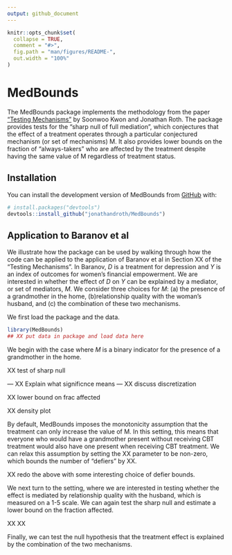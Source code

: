 ```yaml
---
output: github_document
---
```


<!-- README.md is generated from README.Rmd. Please edit that file -->

```r
knitr::opts_chunk$set(
  collapse = TRUE,
  comment = "#>",
  fig.path = "man/figures/README-",
  out.width = "100%"
)
```

# MedBounds

<!-- badges: start -->
<!-- badges: end -->

The MedBounds package implements the methodology from the paper ["Testing Mechanisms"](https://www.jonathandroth.com/assets/files/TestingMechanisms_Draft.pdf) by Soonwoo Kwon and Jonathan Roth. The package provides tests for the "sharp null of full mediation", which conjectures that the effect of a treatment operates through a particular conjectured mechanism (or set of mechanisms) M. It also provides lower bounds on the fraction of "always-takers" who are affected by the treatment despite having the same value of M regardless of treatment status. 

## Installation

You can install the development version of MedBounds from [GitHub](https://github.com/) with:

``` r
# install.packages("devtools")
devtools::install_github("jonathandroth/MedBounds")
```

## Application to Baranov et al

We illustrate how the package can be used by walking through how the code can be applied to the application of Baranov et al in Section XX of the "Testing Mechanisms". In Baranov, $D$ is a treatment for depression and $Y$ is an index of outcomes for women's financial empowerment. We are interested in whether the effect of $D$ on $Y$ can be explained by a mediator, or set of mediators, $M$. We consider three choices for $M$: (a) the presence of a grandmother in the home, (b)relationship quality with the woman's husband, and (c) the combination of these two mechanisms. 


We first load the package and the data.
```r
library(MedBounds)
## XX put data in package and load data here
```

We begin with the case where $M$ is a binary indicator for the presence of a grandmother in the home. 


XX test of sharp null

 --- XX Explain what significnce means
 --- XX discuss discretization

XX lower bound on frac affected

XX density plot 

By default, MedBounds imposes the monotonicity assumption that the treatment can only increase the value of M. In this setting, this means that everyone who would have a grandmother present without receiving CBT treatment would also have one present when receiving CBT treatment. We can relax this assumption by setting the XX parameter to be non-zero, which bounds the number of "defiers" by XX. 

XX redo the above with some interesting choice of defier bounds. 


We next turn to the setting, where we are interested in testing whether the effect is mediated by relationship quality with the husband, which is measured on a 1-5 scale. We can again test the sharp null and estimate a lower bound on the fraction affected. 

XX 
XX 

Finally, we can test the null hypothesis that the treatment effect is explained by the combination of the two mechanisms. 



